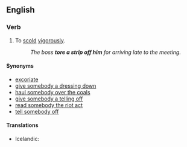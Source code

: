 ==English==

===Verb===
{{infl|en|verb|head=[[tear]] [[a]] [[strip]] [[off]] [[somebody]]}}

# {{idiomatic|Canada}} To [[scold]] [[vigorous]]ly. 
#:''The boss '''tore a strip off him''' for arriving late to the meeting.''

====Synonyms====
* [[excoriate]]
* [[dressing-down|give somebody a dressing down]]
* [[haul somebody over the coals]]
* [[telling off|give somebody a telling off]]
* [[read somebody the riot act]]
* [[tell off|tell somebody off]]

====Translations====
{{trans-top|to scold}}
* Icelandic: {{t|is|úthúða}}
{{trans-mid}}
{{trans-bottom}}
